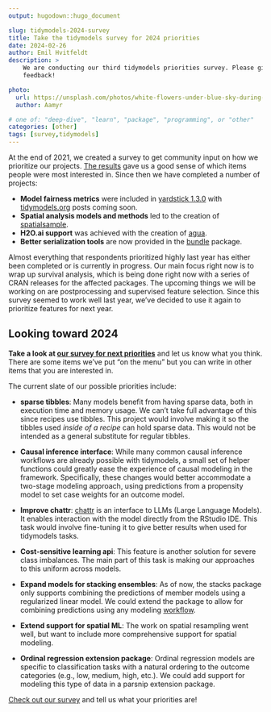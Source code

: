 ```yaml
---
output: hugodown::hugo_document

slug: tidymodels-2024-survey
title: Take the tidymodels survey for 2024 priorities
date: 2024-02-26
author: Emil Hvitfeldt
description: >
    We are conducting our third tidymodels priorities survey. Please give us your
    feedback!

photo:
  url: https://unsplash.com/photos/white-flowers-under-blue-sky-during-daytime-peN6l68AWaw
  author: Aamyr

# one of: "deep-dive", "learn", "package", "programming", or "other"
categories: [other] 
tags: [survey,tidymodels]
---
```


<!--
TODO:
* [x] Look over / edit the post's title in the yaml
* [x] Edit (or delete) the description; note this appears in the Twitter card
* [x] Pick category and tags (see existing with `hugodown::tidy_show_meta()`)
* [x] Find photo & update yaml metadata
* [x] Create `thumbnail-sq.jpg`; height and width should be equal
* [x] Create `thumbnail-wd.jpg`; width should be >5x height
* [x] `hugodown::use_tidy_thumbnails()`
* [x] Add intro sentence, e.g. the standard tagline for the package
* [x] `usethis::use_tidy_thanks()`
-->

At the end of 2021, we created a survey to get community input on how we prioritize our projects. [The results](https://colorado.posit.co/rsc/tidymodels-priorities-2022/) gave us a good sense of which items people were most interested in. Since then we have completed a number of projects:

* **Model fairness metrics** were included in [yardstick 1.3.0](https://yardstick.tidymodels.org/news/index.html#yardstick-130) with [tidymodels.org](https://www.tidymodels.org/) posts coming soon.
* **Spatial analysis models and methods** led to the creation of [spatialsample](https://spatialsample.tidymodels.org/).
* **H2O.ai support** was achieved with the creation of [agua](https://agua.tidymodels.org/).
* **Better serialization tools** are now provided in the [bundle](https://github.com/rstudio/bundle) package.

Almost everything that respondents prioritized highly last year has either been completed or is currently in progress. Our main focus right now is to wrap up survival analysis, which is being done right now with a series of CRAN releases for the affected packages. The upcoming things we will be working on are postprocessing and supervised feature selection. Since this survey seemed to work well last year, we've decided to use it again to prioritize features for next year.

## Looking toward 2024

**Take a look at [our survey for next priorities](TODO ADD LINK HERE)** and let us know what you think. There are some items we've put "on the menu" but you can write in other items that you are interested in. 

The current slate of our possible priorities include: 

* **sparse tibbles**: Many models benefit from having sparse data, both in execution time and memory usage. We can't take full advantage of this since recipes use tibbles. This project would involve making it so the tibbles used _inside of a recipe_ can hold sparse data. This would not be intended as a general substitute for regular tibbles. 

* **Causal inference interface**: While many common causal inference workflows are already possible with tidymodels, a small set of helper functions could greatly ease the experience of causal modeling in the framework. Specifically, these changes would better accommodate a two-stage modeling approach, using predictions from a propensity model to set case weights for an outcome model.

* **Improve chattr**: [chattr](https://github.com/mlverse/chattr) is an interface to LLMs (Large Language Models). It enables interaction with the model directly from the RStudio IDE. This task would involve fine-tuning it to give better results when used for tidymodels tasks.

* **Cost-sensitive learning api**: This feature is another solution for severe class imbalances. The main part of this task is making our approaches to this uniform across models.

* **Expand models for stacking ensembles**: As of now, the stacks package only supports combining the predictions of member models using a regularized linear model. We could extend the package to allow for combining predictions using any modeling [workflow](https://github.com/tidymodels/workflows).

* **Extend support for spatial ML**: The work on spatial resampling went well, but want to include more comprehensive support for spatial modeling.

* **Ordinal regression extension package**: Ordinal regression models are specific to classification tasks with a natural ordering to the outcome categories (e.g., low, medium, high, etc.). We could add support for modeling this type of data in a parsnip extension package.

[Check out our survey](TODO ADD LINK HERE) and tell us what your priorities are!
